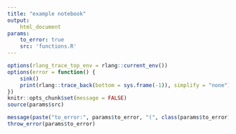 ```yaml
---
title: "example notebook"
output:
    html_document
params:
    to_error: true
    src: 'functions.R'
---
```


```r
options(rlang_trace_top_env = rlang::current_env())
options(error = function() {
    sink()
    print(rlang::trace_back(bottom = sys.frame(-1)), simplify = "none")
})
knitr::opts_chunk$set(message = FALSE)
source(params$src)
```

```r
message(paste("to_error:", params$to_error, "(", class(params$to_error), ")"))
throw_error(params$to_error)
```
